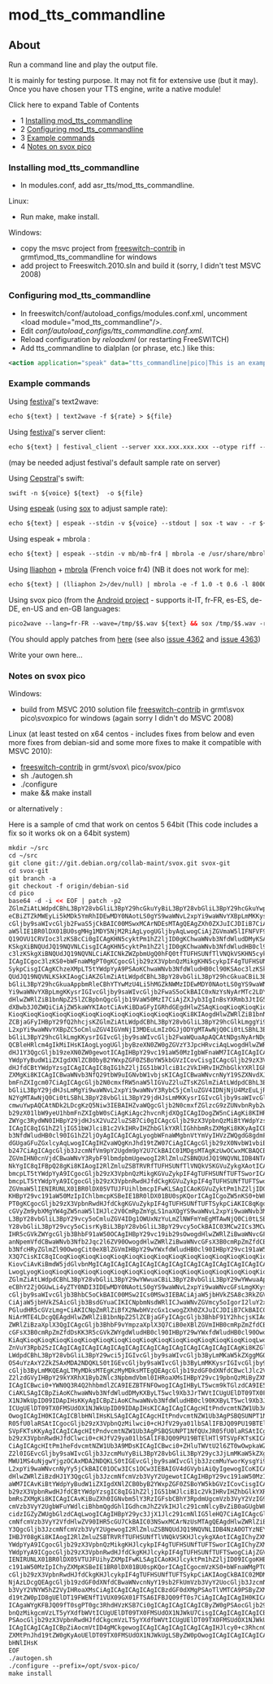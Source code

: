 
# mod_tts_commandline 

 

## About

Run a command line and play the output file.

It is mainly for testing purpose. It may not fit for extensive use (but it may). Once you have chosen your TTS engine, write a native module!

Click here to expand Table of Contents

* 1 [Installing mod\_tts\_commandline](#installing-mod_tts_commandline)
* 2 [Configuring mod\_tts\_commandline](#configuring-mod_tts_commandline)
* 3 [Example commands](#example-commands)
* 4 [Notes on svox pico](#notes-on-svox-pico)

### Installing mod_tts_commandline

* In modules.conf, add asr\_tts/mod\_tts\_commandline.

Linux:

* Run make, make install.

Windows:

* copy the msvc project from [freeswitch-contrib](../Community/Contributing-Code/Tips-For-Using-Git_1048694.mdx#xkcd) in grmt\\mod\_tts\_commandline for windows
* add project to Freeswitch.2010.sln and build it (sorry, I didn't test MSVC 2008)

### Configuring mod_tts_commandline

* In freeswitch/conf/autoload\_configs/modules.conf.xml, uncomment \<load module="mod\_tts\_commandline"/>.
* Edit _conf/autoload\_configs/tts\_commandline.conf.xml_.
* Reload configuration by _reloadxml_ (or restarting FreeSWITCH)
* Add tts\_commandline to dialplan (or phrase, etc.) like this:

```xml
<action application="speak" data="tts_commandline|pico|This is an example of using tts_commandline"/>
```

### Example commands

Using [festival](http://www.cstr.ed.ac.uk/projects/festival/)'s text2wave:

```xml
echo ${text} | text2wave -f ${rate} > ${file}
```

  
Using [festival](http://www.cstr.ed.ac.uk/projects/festival/)'s server client:

```xml
echo ${text} | festival_client --server xxx.xxx.xxx.xxx --otype riff --ttw --output ${file}
```

(may be needed adjust festival's default sample rate on server)

Using [Cepstral](http://www.cepstral.com/)'s swift:

```xml
swift -n ${voice} ${text}  -o ${file}
```

Using [espeak](http://espeak.sourceforge.net/) (using [sox](http://sox.sourceforge.net/) to adjust sample rate):

```xml
echo ${text} | espeak --stdin -v ${voice} --stdout | sox -t wav - -r ${rate} ${file}
```

Using espeak + mbrola :

```xml
echo ${text} | espeak --stdin -v mb/mb-fr4 | mbrola -e /usr/share/mbrola/voices/fr4 - -.au | sox -t au - -r ${rate} ${file}
```

Using [lliaphon](http://gna.org/projects/lliaphon) \+ [mbrola](http://tcts.fpms.ac.be/synthesis/mbrola/) (French voice fr4) (NB it does not work for me):

```xml
echo ${text} | (lliaphon 2>/dev/null) | mbrola -e -f 1.0 -t 0.6 -l 8000 -I /usr/local/share/lliaphon/initfile.lia /usr/share/mbrola/voices/fr4 - ${file}
```

Using svox pico (from the [Android project](http://www.android.com/) \- supports it-IT, fr-FR, es-ES, de-DE, en-US and en-GB languages:

```xml
pico2wave --lang=fr-FR --wave=/tmp/$$.wav ${text} && sox /tmp/$$.wav -r ${rate} ${file} && rm /tmp/$$.wav
```

(You should apply patches from [here](http://git.debian.org/?p=collab-maint/svox.git) (see also [issue 4362](http://code.google.com/p/android/issues/detail?id=4362) and [issue 4363](http://code.google.com/p/android/issues/detail?id=4363))

Write your own here...

### Notes on svox pico

Windows:

* build from MSVC 2010 solution file [freeswitch-contrib](../Community/Contributing-Code/Tips-For-Using-Git_1048694.mdx#xkcd) in grmt\\svox pico\\svoxpico for windows (again sorry I didn't do MSVC 2008)

Linux (at least tested on x64 centos - includes fixes from below and even more fixes from debian-sid and some more fixes to make it compatible with MSVC 2010):

* [freeswitch-contrib](../Community/Contributing-Code/Tips-For-Using-Git_1048694.mdx#xkcd) in grmt/svox\\ pico/svox/pico
* sh ./autogen.sh
* ./configure
* make && make install

or alternatively :

Here is a sample of cmd that work on centos 5 64bit (This code includes a fix so it works ok on a 64bit system)

```xml
mkdir ~/src
cd ~/src
git clone git://git.debian.org/collab-maint/svox.git svox-git
cd svox-git
git branch -a
git checkout -f origin/debian-sid
cd pico
base64 -d -i << EOF | patch -p2
ZGlmZiAtLWdpdCBhL3BpY28vbGliL3BpY29hcGkuYyBiL3BpY28vbGliL3BpY29hcGkuYwppbmRl
eCBiZTZkMWEyLi5kMDk5YmRhIDEwMDY0NAotLS0gYS9waWNvL2xpYi9waWNvYXBpLmMKKysrIGIv
cGljby9saWIvcGljb2FwaS5jCkBAIC00MSwxMCArNDEsMTAgQEAgZXh0ZXJuICJDIiB7CiAjZGVm
aW5lIE1BR0lDX01BU0sgMHg1MDY5NjM2RiAgLyogUGljbyAqLwogCiAjZGVmaW5lIFNFVF9NQUdJ
Q19OVU1CRVIoc3lzKSBcCi0gICAgKHN5cyktPm1hZ2ljID0gKChwaWNvb3NfdWludDMyKSAoc3lz
KSkgXiBNQUdJQ19NQVNLCisgICAgKHN5cyktPm1hZ2ljID0gKChwaWNvb3NfdWludHB0cl90KSAo
c3lzKSkgXiBNQUdJQ19NQVNLCiAKICNkZWZpbmUgQ0hFQ0tfTUFHSUNfTlVNQkVSKHN5cykgXAot
ICAgICgoc3lzKS0+bWFnaWMgPT0gKCgocGljb29zX3VpbnQzMikgKHN5cykpIF4gTUFHSUNfTUFT
SykpCisgICAgKChzeXMpLT5tYWdpYyA9PSAoKChwaWNvb3NfdWludHB0cl90KSAoc3lzKSkgXiBN
QUdJQ19NQVNLKSkKIAogCiAKZGlmZiAtLWdpdCBhL3BpY28vbGliL3BpY29hcGkuaCBiL3BpY28v
bGliL3BpY29hcGkuaAppbmRleCBhYTYwMzU4Li5hMGZkNWMzIDEwMDY0NAotLS0gYS9waWNvL2xp
Yi9waWNvYXBpLmgKKysrIGIvcGljby9saWIvcGljb2FwaS5oCkBAIC0xNzYsNyArMTc2LDYgQEAg
dHlwZWRlZiB1bnNpZ25lZCBpbnQgcGljb19VaW50MzI7CiAjZXJyb3IgInBsYXRmb3JtIG5vdCBz
dXBwb3J0ZWQiCiAjZW5kaWYKIAotCiAvKiBDaGFyIGRhdGEgdHlwZSAqKioqKioqKioqKioqKioq
KioqKioqKioqKioqKioqKioqKioqKioqKioqKioqKioqKioqKi8KIAogdHlwZWRlZiB1bnNpZ25l
ZCBjaGFyIHBpY29fQ2hhcjsKZGlmZiAtLWdpdCBhL3BpY28vbGliL3BpY29hcGlkLmggYi9waWNv
L2xpYi9waWNvYXBpZC5oCmluZGV4IGVmNjI3MDEuLmIzOGJjODYgMTAwNjQ0Ci0tLSBhL3BpY28v
bGliL3BpY29hcGlkLmgKKysrIGIvcGljby9saWIvcGljb2FwaWQuaApAQCAtNDgsNyArNDgsNyBA
QCBleHRlcm4gIkMiIHsKIAogLyogUGljbyBzeXN0ZW0gZGVzY3JpcHRvciAqLwogdHlwZWRlZiBz
dHJ1Y3QgcGljb19zeXN0ZW0gewotICAgIHBpY29vc191aW50MzIgbWFnaWM7ICAgICAgICAvKiBt
YWdpYyBudW1iZXIgdXNlZCB0byB2YWxpZGF0ZSBoYW5kbGVzICovCisgICAgcGljb29zX3VpbnRw
dHJfdCBtYWdpYzsgICAgICAgIC8qIG1hZ2ljIG51bWJlciB1c2VkIHRvIHZhbGlkYXRlIGhhbmRs
ZXMgKi8KICAgICBwaWNvb3NfQ29tbW9uIGNvbW1vbjsKICAgICBwaWNvcnNyY19SZXNvdXJjZU1h
bmFnZXIgcm07CiAgICAgcGljb2N0cmxfRW5naW5lIGVuZ2luZTsKZGlmZiAtLWdpdCBhL3BpY28v
bGliL3BpY29jdHJsLmMgYi9waWNvL2xpYi9waWNvY3RybC5jCmluZGV4IDNjNjU4MzEuLjRiMTk0
N2YgMTAwNjQ0Ci0tLSBhL3BpY28vbGliL3BpY29jdHJsLmMKKysrIGIvcGljby9saWIvcGljb2N0
cmwuYwpAQCAtNDk2LDcgKzQ5Niw3IEBAIHZvaWQgcGljb2N0cmxfZGlzcG9zZUNvbnRyb2wocGlj
b29zX01lbW9yeU1hbmFnZXIgbW0sCiAgKiAgc2hvcnRjdXQgICAgIDogZW5nCiAgKi8KIHR5cGVk
ZWYgc3RydWN0IHBpY29jdHJsX2VuZ2luZSB7Ci0gICAgcGljb29zX3VpbnQzMiBtYWdpYzsgICAg
ICAgIC8qIG1hZ2ljIG51bWJlciB1c2VkIHRvIHZhbGlkYXRlIGhhbmRsZXMgKi8KKyAgICBwaWNv
b3NfdWludHB0cl90IG1hZ2ljOyAgICAgICAgLyogbWFnaWMgbnVtYmVyIHVzZWQgdG8gdmFsaWRh
dGUgaGFuZGxlcyAqLwogICAgIHZvaWQgKnJhd19tZW07CiAgICAgcGljb29zX0NvbW1vbiBjb21t
b247CiAgICAgcGljb3JzcmNfVm9pY2Ugdm9pY2U7CkBAIC01MDgsMTAgKzUwOCwxMCBAQCB0eXBl
ZGVmIHN0cnVjdCBwaWNvY3RybF9lbmdpbmUgewogI2RlZmluZSBNQUdJQ19NQVNLIDB4NTA2OTQz
NkYgIC8qIFBpQ28gKi8KIAogI2RlZmluZSBTRVRfTUFHSUNfTlVNQkVSKGVuZykgXAotICAgIChl
bmcpLT5tYWdpYyA9ICgocGljb29zX3VpbnQzMikgKGVuZykpIF4gTUFHSUNfTUFTSworICAgIChl
bmcpLT5tYWdpYyA9ICgocGljb29zX3VpbnRwdHJfdCkgKGVuZykpIF4gTUFHSUNfTUFTSwogCiAj
ZGVmaW5lIENIRUNLX01BR0lDX05VTUJFUihlbmcpIFwKLSAgICAoKGVuZyktPm1hZ2ljID09ICgo
KHBpY29vc191aW50MzIpIChlbmcpKSBeIE1BR0lDX01BU0spKQorICAgICgoZW5nKS0+bWFnaWMg
PT0gKCgocGljb29zX3VpbnRwdHJfdCkgKGVuZykpIF4gTUFHSUNfTUFTSykpCiAKIC8qKgogICog
cGVyZm9ybXMgYW4gZW5naW5lIHJlc2V0CmRpZmYgLS1naXQgYS9waWNvL2xpYi9waWNvb3MuaCBi
L3BpY28vbGliL3BpY29vcy5oCmluZGV4IDg1OWUxNzYuLmZlNWFmYmEgMTAwNjQ0Ci0tLSBhL3Bp
Y28vbGliL3BpY29vcy5oCisrKyBiL3BpY28vbGliL3BpY29vcy5oCkBAIC03MCw2ICs3MCw4IEBA
IHR5cGVkZWYgcGljb3BhbF91aW50OCAgIHBpY29vc19ib29sOwogdHlwZWRlZiBwaWNvcGFsX29i
anNpemVfdCBwaWNvb3Nfb2Jqc2l6ZV90OwogdHlwZWRlZiBwaWNvcGFsX3B0cmRpZmZfdCBwaWNv
b3NfcHRyZGlmZl90OwogCit0eXBlZGVmIHBpY29wYWxfdWludHB0cl90IHBpY29vc191aW50cHRy
X3Q7CisKIC8qICoqKioqKioqKioqKioqKioqKioqKioqKioqKioqKioqKioqKioqKioqKioqKioq
KiovCiAvKiBmdW5jdGlvbnMgICAgICAgICAgICAgICAgICAgICAgICAgICAgICAgICAgICAgICAq
LwogLyogKioqKioqKioqKioqKioqKioqKioqKioqKioqKioqKioqKioqKioqKioqKioqKioqKi8K
ZGlmZiAtLWdpdCBhL3BpY28vbGliL3BpY29wYWwuaCBiL3BpY28vbGliL3BpY29wYWwuaAppbmRl
eCBhY2ZjOGUwLi4yZTY0NDI3IDEwMDY0NAotLS0gYS9waWNvL2xpYi9waWNvcGFsLmgKKysrIGIv
cGljby9saWIvcGljb3BhbC5oCkBAIC00MSw2ICs0MSw3IEBACiAjaW5jbHVkZSA8c3RkZGVmLmg+
CiAjaW5jbHVkZSAicGljb3BsdGYuaCIKICNpbmNsdWRlICJwaWNvZGVmcy5oIgorI2luY2x1ZGUg
PGludHR5cGVzLmg+CiAKICNpZmRlZiBfX2NwbHVzcGx1cwogZXh0ZXJuICJDIiB7CkBAIC0xMTcs
NiArMTE4LDcgQEAgdHlwZWRlZiB1bnNpZ25lZCBjaGFyICAgcGljb3BhbF91Y2hhcjsKIAogdHlw
ZWRlZiBzaXplX3QgICAgcGljb3BhbF9vYmpzaXplX3Q7CiB0eXBlZGVmIHB0cmRpZmZfdCBwaWNv
cGFsX3B0cmRpZmZfdDsKK3R5cGVkZWYgdWludHB0cl90IHBpY29wYWxfdWludHB0cl90OwogCiAv
KiAqKioqKioqKioqKioqKioqKioqKioqKioqKioqKioqKioqKioqKioqKioqKioqKioqLwogLyog
ZnVuY3Rpb25zICAgICAgICAgICAgICAgICAgICAgICAgICAgICAgICAgICAgICAgKi8KZGlmZiAt
LWdpdCBhL3BpY28vbGliL3BpY29wci5jIGIvcGljby9saWIvcGljb3ByLmMKaW5kZXggMGQ2MTVk
OS4uYzAxY2ZkZSAxMDA2NDQKLS0tIGEvcGljby9saWIvcGljb3ByLmMKKysrIGIvcGljby9saWIv
cGljb3ByLmMKQEAgLTMyMDksMTEgKzMyMDksMTEgQEAgcGljb19zdGF0dXNfdCBwclJlc2V0KHJl
Z2lzdGVyIHBpY29kYXRhX1Byb2Nlc3NpbmdVbml0IHRoaXMsIHBpY29vc19pbnQzMiByZXNldE0K
ICAgICBwci0+YWN0Q3R4Q2hhbmdlZCA9IEZBTFNFOwogICAgIHByLT5wcm9kTGlzdCA9IE5VTEw7
CiAKLSAgICBpZiAoKChwaWNvb3NfdWludDMyKXByLT5wcl9Xb3JrTWVtICUgUElDT09TX0FMSUdO
X1NJWkUpID09IDApIHsKKyAgICBpZiAoKChwaWNvb3NfdWludHB0cl90KXByLT5wcl9Xb3JrTWVt
ICUgUElDT09TX0FMSUdOX1NJWkUpID09IDApIHsKICAgICAgICAgcHItPndvcmtNZW1Ub3AgPSAw
OwogICAgIH0KICAgICBlbHNlIHsKLSAgICAgICAgcHItPndvcmtNZW1Ub3AgPSBQSUNPT1NfQUxJ
R05fU0laRSAtICgocGljb29zX3VpbnQzMilwci0+cHJfV29ya01lbSAlIFBJQ09PU19BTElHTl9T
SVpFKTsKKyAgICAgICAgcHItPndvcmtNZW1Ub3AgPSBQSUNPT1NfQUxJR05fU0laRSAtICgocGlj
b29zX3VpbnRwdHJfdClwci0+cHJfV29ya01lbSAlIFBJQ09PU19BTElHTl9TSVpFKTsKICAgICB9
CiAgICAgcHItPm1heFdvcmtNZW1Ub3A9MDsKICAgICBwci0+ZHluTWVtU2l6ZT0wOwpkaWZmIC0t
Z2l0IGEvcGljby9saWIvcGljb3JzcmMuYyBiL3BpY28vbGliL3BpY29yc3JjLmMKaW5kZXggZDZl
MWU1MS4uNjgwYjgzOCAxMDA2NDQKLS0tIGEvcGljby9saWIvcGljb3JzcmMuYworKysgYi9waWNv
L2xpYi9waWNvcnNyYy5jCkBAIC01OCw3ICs1OCw3IEBAIGV4dGVybiAiQyIgewogICoKICAqLwog
dHlwZWRlZiBzdHJ1Y3QgcGljb3JzcmNfcmVzb3VyY2UgewotICAgIHBpY29vc191aW50MzIgbWFn
aWM7ICAvKiBtYWdpYyBudW1iZXIgdXNlZCB0byB2YWxpZGF0ZSBoYW5kbGVzICovCisgICAgcGlj
b29zX3VpbnRwdHJfdCBtYWdpYzsgIC8qIG1hZ2ljIG51bWJlciB1c2VkIHRvIHZhbGlkYXRlIGhh
bmRsZXMgKi8KICAgICAvKiBuZXh0IGNvbm5lY3RzIGFsbCBhY3RpdmUgcmVzb3VyY2VzIG9mIGEg
cmVzb3VyY2UgbWFuYWdlciBhbmQgdGhlIGdhcmJhZ2VkIHJlc291cmNlcyBvZiB0aGUgbWFuYWdl
cidzIGZyZWUgbGlzdCAqLwogICAgIHBpY29yc3JjX1Jlc291cmNlIG5leHQ7CiAgICAgcGljb3Jz
cmNfcmVzb3VyY2VfdHlwZV90IHR5cGU7CkBAIC03NSwxMCArNzUsMTAgQEAgdHlwZWRlZiBzdHJ1
Y3QgcGljb3JzcmNfcmVzb3VyY2UgewogI2RlZmluZSBNQUdJQ19NQVNLIDB4NzA0OTYzNEYgIC8q
IHBJY08gKi8KIAogI2RlZmluZSBTRVRfTUFHSUNfTlVNQkVSKHJlcykgXAotICAgIChyZXMpLT5t
YWdpYyA9ICgocGljb29zX3VpbnQzMikgKHJlcykpIF4gTUFHSUNfTUFTSworICAgIChyZXMpLT5t
YWdpYyA9ICgocGljb29zX3VpbnRwdHJfdCkgKHJlcykpIF4gTUFHSUNfTUFTSwogCiAjZGVmaW5l
IENIRUNLX01BR0lDX05VTUJFUihyZXMpIFwKLSAgICAoKHJlcyktPm1hZ2ljID09ICgoKHBpY29v
c191aW50MzIpIChyZXMpKSBeIE1BR0lDX01BU0spKQorICAgICgocmVzKS0+bWFnaWMgPT0gKCgo
cGljb29zX3VpbnRwdHJfdCkgKHJlcykpIF4gTUFHSUNfTUFTSykpCiAKIAogCkBAIC02MDMsNyAr
NjAzLDcgQEAgcGljb19zdGF0dXNfdCBwaWNvcnNyY19sb2FkUmVzb3VyY2UocGljb3JzcmNfUmVz
b3VyY2VNYW5hZ2VyIHRoaXMsCiAgICAgICAgICAgICBzdGF0dXMgPSAoTlVMTCA9PSByZXMtPnJh
d19tZW0pID8gUElDT19FWENfT1VUX09GX01FTSA6IFBJQ09fT0s7CiAgICAgICAgIH0KICAgICAg
ICAgaWYgKFBJQ09fT0sgPT0gc3RhdHVzKSB7Ci0gICAgICAgICAgICByZW0gPSAocGljb29zX3Vp
bnQzMikgcmVzLT5yYXdfbWVtICUgUElDT09TX0FMSUdOX1NJWkU7CisgICAgICAgICAgICByZW0g
PSAocGljb29zX3VpbnRwdHJfdCkgcmVzLT5yYXdfbWVtICUgUElDT09TX0FMSUdOX1NJWkU7CiAg
ICAgICAgICAgICBpZiAocmVtID4gMCkgewogICAgICAgICAgICAgICAgIHJlcy0+c3RhcnQgPSBy
ZXMtPnJhd19tZW0gKyAoUElDT09TX0FMSUdOX1NJWkUgLSByZW0pOwogICAgICAgICAgICAgfSBl
bHNlIHsK
EOF
./autogen.sh
./configure --prefix=/opt/svox-pico/
make install
```


